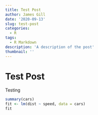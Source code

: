 ---
title: Test Post
author: James Gill
date: '2020-09-13'
slug: test-post
categories:
  - R
tags:
  - R Markdown
description: 'A description of the post'
thumbnail: ''
---

# Test Post

Testing

```{r cars}
summary(cars)
fit <- lm(dist ~ speed, data = cars)
fit
```